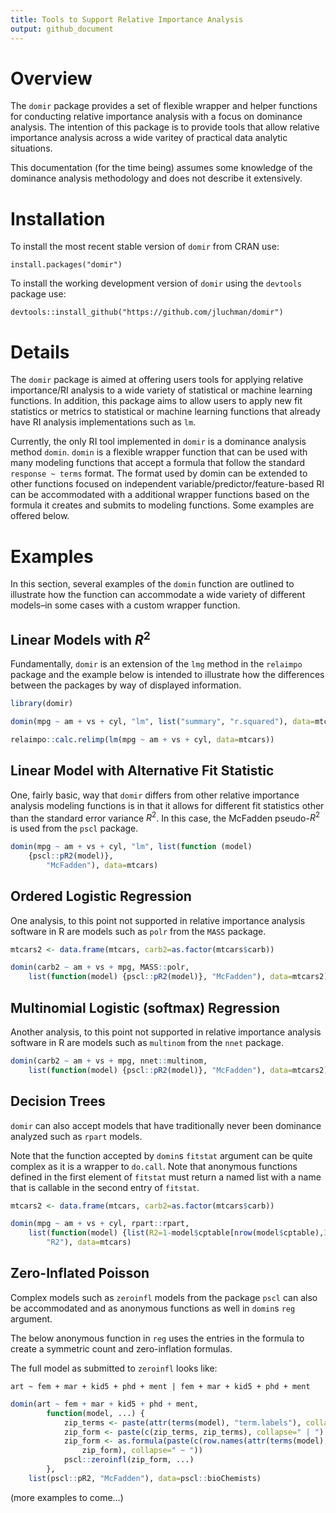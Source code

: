 ```yaml
---
title: Tools to Support Relative Importance Analysis
output: github_document
---
```




# Overview

The `domir` package provides a set of flexible wrapper and helper functions for 
conducting relative importance analysis with a focus on dominance analysis. 
The intention of this package is to provide tools that allow relative 
importance analysis across a wide varitey of practical data analytic situations.

This documentation (for the time being) assumes some knowledge of the 
dominance analysis methodology and does not describe it extensively.

# Installation

To install the most recent stable version of `domir` from CRAN use:

`install.packages("domir")`

To install the working development version of `domir` using the `devtools` 
package use:

`devtools::install_github("https://github.com/jluchman/domir")`

# Details

The `domir` package is aimed at offering users tools for applying relative 
importance/RI analysis to a wide variety of statistical or machine learning 
functions.  In addition, this package aims to allow users to apply new 
fit statistics or metrics to statistical or machine learning 
functions that already have RI analysis implementations such as `lm`.

Currently, the only RI tool implemented in `domir` is a dominance analysis 
method `domin`. `domin` is a flexible wrapper function that can be used with 
many modeling functions that accept a formula that follow the 
standard `response ~ terms` format. The format used by domin can be extended 
to other functions focused on independent variable/predictor/feature-based RI 
can be accommodated with a additional wrapper functions based 
on the formula it creates and submits to modeling functions.  Some examples are
offered below.

# Examples

In this section, several examples of the `domin` function are outlined to 
illustrate how the function can accommodate a wide variety of different 
models--in some cases with a custom wrapper function.

## Linear Models with $R^2$

Fundamentally, `domir` is an extension of the `lmg` method in the 
`relaimpo` package and the example below is intended to illustrate how the 
differences between the packages by way of displayed information.

```r
library(domir)

domin(mpg ~ am + vs + cyl, "lm", list("summary", "r.squared"), data=mtcars)

relaimpo::calc.relimp(lm(mpg ~ am + vs + cyl, data=mtcars))
```

## Linear Model with Alternative Fit Statistic

One, fairly basic, way that `domir` differs from other relative importance 
analysis modeling functions is in that it allows for different fit statistics 
other than the standard error variance $R^2$.  In this case, the McFadden 
pseudo-$R^2$ is used from the `pscl` package.

```r
domin(mpg ~ am + vs + cyl, "lm", list(function (model) 
    {pscl::pR2(model)},
        "McFadden"), data=mtcars)
```

## Ordered Logistic Regression

One analysis, to this point not supported in relative importance analysis 
software in R are models such as `polr` from the `MASS` package.

```r
mtcars2 <- data.frame(mtcars, carb2=as.factor(mtcars$carb))

domin(carb2 ~ am + vs + mpg, MASS::polr, 
    list(function(model) {pscl::pR2(model)}, "McFadden"), data=mtcars2)
```

## Multinomial Logistic (softmax) Regression

Another analysis, to this point not supported in relative importance analysis 
software in R are models such as `multinom` from the `nnet` package.

```r
domin(carb2 ~ am + vs + mpg, nnet::multinom, 
    list(function(model) {pscl::pR2(model)}, "McFadden"), data=mtcars2)
```

## Decision Trees

`domir` can also accept models that have traditionally never been dominance 
analyzed such as `rpart` models.

Note that the function accepted by `domin`s `fitstat` argument can be 
quite complex as it is a wrapper to `do.call`.  Note that anonymous 
functions defined in the first element of `fitstat` must return a named 
list with a name that is callable in the second entry of `fitstat`.

```r
mtcars2 <- data.frame(mtcars, carb2=as.factor(mtcars$carb))

domin(mpg ~ am + vs + cyl, rpart::rpart, 
    list(function(model) {list(R2=1-model$cptable[nrow(model$cptable),3])}, 
        "R2"), data=mtcars)
```

## Zero-Inflated Poisson

Complex models such as `zeroinfl` models from the package `pscl` can also 
be accommodated and as anonymous functions as well in `domin`s `reg` argument.

The below anonymous function in `reg` uses the entries in the formula to 
create a symmetric count and zero-inflation formulas.

The full model as submitted to `zeroinfl` looks like:

`art ~ fem + mar + kid5 + phd + ment | fem + mar + kid5 + phd + ment`

```r
domin(art ~ fem + mar + kid5 + phd + ment, 
        function(model, ...) {
            zip_terms <- paste(attr(terms(model), "term.labels"), collapse=" + ")
            zip_form <- paste(c(zip_terms, zip_terms), collapse=" | ")
            zip_form <- as.formula(paste(c(row.names(attr(terms(model), "factors"))[1], 
                zip_form), collapse=" ~ "))
            pscl::zeroinfl(zip_form, ...)
        },
    list(pscl::pR2, "McFadden"), data=pscl::bioChemists)

```

(more examples to come...)
